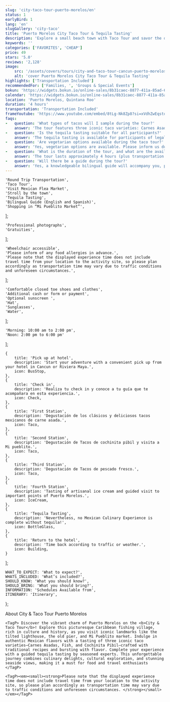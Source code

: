 ```yaml
---
slug: 'city-taco-tour-puerto-morelos/en'
status: 1
earlyBird: 1
lang: 'en'
slugGallery: 'city-taco'
title: 'Puerto Morelos City Taco Tour & Tequila Tasting'
description: 'Explore a small beach town with Taco Tour and savor the different types of tacos that are traditionally prepared en el Caribe Mexicano.'
keywords: ''
categories: ['FAVORITES', 'CHEAP']
price: 49
stars: '5.0'
reviews: '2,128'
image:
    src: '/assets/covers/tours/city-and-taco-tour-cancun-puerto-morelos.webp'
    alt: 'cover Puerto Morelos City Taco Tour & Tequila Tasting'
highlights: ['Transportation Included']
recommendedFor: ['Families, ', 'Groups & Special Events']
bokun: 'https://widgets.bokun.io/online-sales/8b31caec-8877-411a-85ad-682828170619/experience/725897?partialView=1'
calendar: 'https://widgets.bokun.io/online-sales/8b31caec-8877-411a-85ad-682828170619/experience-calendar/725897'
location: 'Puerto Morelos, Quintana Roo'
duration: '4 hours'
transportation: 'Transportation Included'
frameYoutube: 'https://www.youtube.com/embed/8tLg-Nk8Zp8?si=xVdhZwEqstqd9Yh-'
faqs:
-   question: 'What types of tacos will I sample during the tour?'
    answer: 'The tour features three iconic taco varieties: Carnes Asadas, Fish, and Cochinita Pibil—a traditional dish of slow-roasted pork marinated in achiote paste and citrus juices.'
-   question: 'Is the tequila tasting suitable for all participants?'
    answer: 'The tequila tasting is available for participants of legal drinking age. Non-alcoholic beverages are also provided.'
-   question: 'Are vegetarian options available during the taco tour?'
    answer: 'Yes, vegetarian options are available. Please inform us during your booking to accommodate your dietary preferences.'
-   question: 'What is the duration of the tour, and what are the available time slots?'
    answer: 'The tour lasts approximately 4 hours (plus transportation time) with two available time slots: Morning (10:00 am to 2:00 pm) and Noon (2:00 pm to 6:00 pm).'
-   question: 'Will there be a guide during the tour?'
    answer: 'Yes, a knowledgeable bilingual guide will accompany you, providing insights into local history, culture, and the taco-making process.'
---
```




    'Round Trip Transportation',
    'Taco Tour',
    'Visit Mexican Flea Market',
    'Stroll by the town',
    'Tequila Tasting',
    'Bilingual Guide (English and Spanish)',
    'Shopping in “Mi Pueblito Market”',
];

    'Professional photographs',
    'Gratuities',
];

    'Wheelchair accessible',
    'Please inform of any food allergies in advance.',
    'Please note that the displayed experience time does not include travel time from your location to the activity site, so please plan accordingly as transportation time may vary due to traffic conditions and unforeseen circumstances.',
];

    'Comfortable closed toe shoes and clothes',
    'Additional cash or form or payment',
    'Optional sunscreen ',
    'Hat',
    'Sunglasses',
    'Water',
];

    'Morning: 10:00 am to 2:00 pm',
    'Noon: 2:00 pm to 6:00 pm'
];

    {
        title: 'Pick up at hotel',
        description: 'Start your adventure with a convenient pick up from your hotel in Cancun or Riviera Maya.',
        icon: BusStop,
    },
    {
        title: 'Check in',
        description: 'Realiza tu check in y conoce a tu guía que te acompañara en esta experiencia.',
        icon: Check,
    },
    {
        title: 'First Station',
        description: 'Degustación de los clásicos y deliciosos tacos mexicanos de carne asada.',
        icon: Taco,
    },
    {
        title: 'Second Station',
        description: 'Degustación de Tacos de cochinita pibil y visita a Mi pueblito.',
        icon: Taco,
    },
    {
        title: 'Third Station',
        description: 'Degustación de Tacos de pescado fresco.',
        icon: Taco,
    },
    {
        title: 'Fourth Station',
        description: 'Tasting of artisanal ice cream and guided visit to important points of Puerto Morelos.',
        icon: IceCream,
    },
    {
        title: 'Tequila Tasting',
        description: 'Nevertheless, no Mexican Culinary Experience is complete without tequila!',
        icon: BottleGlass,
    },
    {
        title: 'Return to the hotel',
        description: 'Time back according to traffic or weather.',
        icon: Building,
    }
];

    WHAT_TO_EXPECT: 'What to expect?',
    WHATS_INCLUDED: 'What’s included?',
    SHOULD_KNOW: 'What you should know?',
    SHOULD_BRING: 'What you should bring?',
    INFORMATION: 'Schedules Available from',
    ITINERARY: 'Itinerary',
};

<AdditionalInfo information={information} i18n={titles} />

<Accordion client:visible title={titles.WHAT_TO_EXPECT} idHash="whatToExpect">
    <TagH2>About City & Taco Tour Puerto Morelos </TagH2>

    <TagP> Discover the vibrant charm of Puerto Morelos on the <b>City & Taco Tour</b>! Explore this picturesque Caribbean fishing village, rich in culture and history, as you visit iconic landmarks like the tilted lighthouse, the old pier, and Mi Pueblito market. Indulge in authentic Mexican flavors with a tasting of three iconic taco varieties—Carnes Asadas, Fish, and Cochinita Pibil—crafted with traditional recipes and bursting with flavor. Complete your experience with a guided tequila tasting by seasoned experts. This unforgettable journey combines culinary delights, cultural exploration, and stunning seaside views, making it a must for food and travel enthusiasts  </TagP>
</Accordion>

<Accordion client:visible title={titles.WHATS_INCLUDED} idHash="whatsIncluded">
    <Inclusions includes={includes} notIncludes={notIncludes} />

    <TagP><em><small><strong>Please note that the displayed experience time does not include travel time from your location to the activity site, so please plan accordingly as transportation time may vary due to traffic conditions and unforeseen circumstances. </strong></small></em></TagP>
</Accordion>

<Accordion client:visible title={titles.SHOULD_KNOW} idHash="whatYouShouldKnow">
    <ShouldKnow shouldKnow={shouldKnow} />
</Accordion>

<Accordion client:visible title={titles.SHOULD_BRING} idHash="whatYouShouldBring">
    <ShouldBring shouldBring={shouldBring} />
</Accordion>

<Accordion client:visible title={titles.ITINERARY} idHash="itinerary">
    <Timeline timeline={timeline} />
</Accordion>